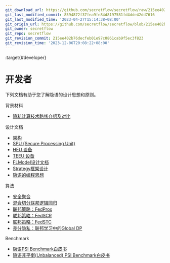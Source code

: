 ```yaml
---
git_download_url: https://github.com/secretflow/secretflow/raw/215ee402b76decfeb01e97c0861cab9f5ec3f823/docs/developer/index.rst
git_last_modified_commit: 8594872f37fea9fe84d8197581fd4dde42dd7616
git_last_modified_time: '2023-04-27T15:14:38+08:00'
git_origin_url: https://github.com/secretflow/secretflow/blob/215ee402b76decfeb01e97c0861cab9f5ec3f823/docs/developer/index.rst
git_owner: secretflow
git_repo: secretflow
git_revision_commit: 215ee402b76decfeb01e97c0861cab9f5ec3f823
git_revision_time: '2023-12-06T20:08:22+08:00'
---
```


:target{#developer}

# <Target id="id1" />开发者

下列文档有助于您了解隐语的设计思想和原则。

<TableOfContents>


  <p className="caption">
    背景材料
  </p>

  - [隐私计算技术路线介绍及对比](https://www.yuque.com/secret-flow/admin/exgixt72drdvdsy3)
</TableOfContents>

<TableOfContents>


  <p className="caption">
    设计文档
  </p>

  - [架构](design/architecture.mdx)
  - [SPU (Secure Processing Unit)](design/spu.mdx)
  - [HEU 设备](design/heu.mdx)
  - [TEEU 设备](design/teeu.mdx)
  - [FLModel设计文档](design/flmodel.mdx)
  - [Strategy框架设计](design/strategy.mdx)
  - [隐语的编程思想](design/programming_in_secretflow.mdx)
</TableOfContents>

<TableOfContents>


  <p className="caption">
    算法
  </p>

  - [安全聚合](algorithm/secure_aggregation.mdx)
  - [混合切分联邦逻辑回归](algorithm/mix_lr.mdx)
  - [联邦策略：FedProx](algorithm/federated_learning/fed_prox.mdx)
  - [联邦策略：FedSCR](algorithm/federated_learning/fed_scr.mdx)
  - [联邦策略：FedSTC](algorithm/federated_learning/fed_stc.mdx)
  - [差分隐私：联邦学习中的Global DP](algorithm/differential_privacy/GlobalDP.mdx)
</TableOfContents>

<TableOfContents>


  <p className="caption">
    Benchmark
  </p>

  - [隐语PSI Benchmark白皮书](benchmark/psi_benchmark.mdx)
  - [隐语非平衡(Unbalanced) PSI Benchmark白皮书](benchmark/ubpsi_benchmark.mdx)
</TableOfContents>
